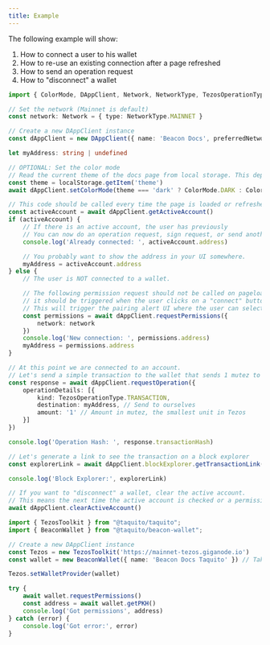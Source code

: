 ```yaml
---
title: Example
---
```



The following example will show:

1. How to connect a user to his wallet
2. How to re-use an existing connection after a page refreshed
3. How to send an operation request
4. How to "disconnect" a wallet

<RunnableCode>

<!-- embedme ../../build-examples/getting-started-example.beacon.ts -->

```ts
import { ColorMode, DAppClient, Network, NetworkType, TezosOperationType } from "@airgap/beacon-sdk";

// Set the network (Mainnet is default)
const network: Network = { type: NetworkType.MAINNET }

// Create a new DAppClient instance
const dAppClient = new DAppClient({ name: 'Beacon Docs', preferredNetwork: network.type })

let myAddress: string | undefined

// OPTIONAL: Set the color mode
// Read the current theme of the docs page from local storage. This depends on your dApp state
const theme = localStorage.getItem('theme')
await dAppClient.setColorMode(theme === 'dark' ? ColorMode.DARK : ColorMode.LIGHT)

// This code should be called every time the page is loaded or refreshed to see if the user has already connected to a wallet.
const activeAccount = await dAppClient.getActiveAccount()
if (activeAccount) {
    // If there is an active account, the user has previously 
    // You can now do an operation request, sign request, or send another permission request to switch wallet
    console.log('Already connected: ', activeAccount.address)

    // You probably want to show the address in your UI somewhere.
    myAddress = activeAccount.address
} else {
    // The user is NOT connected to a wallet.

    // The following permission request should not be called on pageload,
    // it should be triggered when the user clicks on a "connect" button on your page.
    // This will trigger the pairing alert UI where the user can select which wallet to pair.
    const permissions = await dAppClient.requestPermissions({
        network: network
    })
    console.log('New connection: ', permissions.address)
    myAddress = permissions.address
}

// At this point we are connected to an account.
// Let's send a simple transaction to the wallet that sends 1 mutez to ourselves.
const response = await dAppClient.requestOperation({
    operationDetails: [{
        kind: TezosOperationType.TRANSACTION,
        destination: myAddress, // Send to ourselves
        amount: '1' // Amount in mutez, the smallest unit in Tezos
    }]
})

console.log('Operation Hash: ', response.transactionHash)

// Let's generate a link to see the transaction on a block explorer
const explorerLink = await dAppClient.blockExplorer.getTransactionLink(response.transactionHash, network)

console.log('Block Explorer:', explorerLink)

// If you want to "disconnect" a wallet, clear the active account.
// This means the next time the active account is checked or a permission request is triggered, it will be like it's the users first interaction.
await dAppClient.clearActiveAccount()
```

<!-- embedme ../../build-examples/getting-started-example.taquito.ts -->

```ts
import { TezosToolkit } from "@taquito/taquito";
import { BeaconWallet } from "@taquito/beacon-wallet";

// Create a new DAppClient instance
const Tezos = new TezosToolkit('https://mainnet-tezos.giganode.io')
const wallet = new BeaconWallet({ name: 'Beacon Docs Taquito' }) // Takes the same arguments as the DAppClient constructor

Tezos.setWalletProvider(wallet)

try {
    await wallet.requestPermissions()
    const address = await wallet.getPKH()
    console.log('Got permissions', address)
} catch (error) {
    console.log('Got error:', error)
}
```

</RunnableCode>
